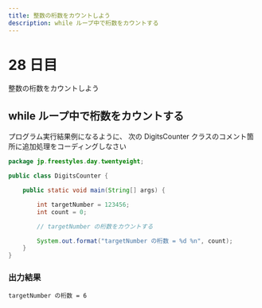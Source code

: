 ```yaml
---
title: 整数の桁数をカウントしよう
description: while ループ中で桁数をカウントする
---
```


# 28 日目

整数の桁数をカウントしよう

## while ループ中で桁数をカウントする

プログラム実行結果例になるように、
次の DigitsCounter クラスのコメント箇所に追加処理をコーディングしなさい

```java
package jp.freestyles.day.twentyeight;

public class DigitsCounter {

    public static void main(String[] args) {

        int targetNumber = 123456;
        int count = 0;

        // targetNumber の桁数をカウントする

        System.out.format("targetNumber の桁数 = %d %n", count);
    }
}
```

### 出力結果

```
targetNumber の桁数 = 6 
```
